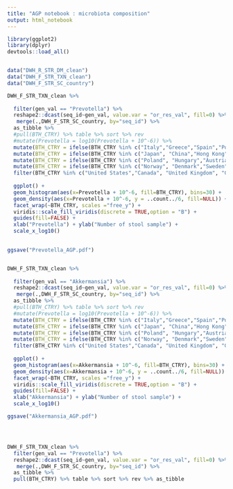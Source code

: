 ```yaml
---
title: "AGP notebook : microbiota composition"
output: html_notebook
---
```




```r
library(ggplot2)
library(dplyr)
devtools::load_all()



```





```r
data("DWH_R_STR_DM_clean")
data("DWH_F_STR_TXN_clean")
data("DWH_F_STR_SC_country")

DWH_F_STR_TXN_clean %>%
  
  filter(gen_val == "Prevotella") %>%
  reshape2::dcast(seq_id~gen_val, value.var = "or_res_val", fill=0) %>%
   merge(.,DWH_F_STR_SC_country, by="seq_id") %>% 
  as_tibble %>%
  #pull(BTH_CTRY) %>% table %>% sort %>% rev
  #mutate(Prevotella = log10(Prevotella + 10^-6)) %>%
  mutate(BTH_CTRY = ifelse(BTH_CTRY %in% c("Italy","Greece","Spain","Portugal"), "South Europe",BTH_CTRY)) %>%
  mutate(BTH_CTRY = ifelse(BTH_CTRY %in% c("Japan", "China","Hong Kong","Korea, Republic of","Philippines","Taiwan, Province of China","Malaysia"), "Asia (excl. India)",BTH_CTRY)) %>%
  mutate(BTH_CTRY = ifelse(BTH_CTRY %in% c("Poland", "Hungary","Austria","Czech Republic","Bulgaria","Romania","Ukraine"), "Eastern Europe",BTH_CTRY)) %>%
  mutate(BTH_CTRY = ifelse(BTH_CTRY %in% c("Norway", "Denmark","Sweden","Iceland","Finland"), "Scandinavia",BTH_CTRY)) %>%
  filter(BTH_CTRY %in% c("United States","Canada", "United Kingdom", "Germany","India", "South Europe","Eastern Europe","Scandinavia","Asia (excl. India)")) %>%
  
  ggplot() + 
  geom_histogram(aes(x=Prevotella + 10^-6, fill=BTH_CTRY), bins=30) + 
  geom_density(aes(x=Prevotella + 10^-6, y = ..count../6, fill=NULL)) +
  facet_wrap(~BTH_CTRY, scales ="free_y") +
  viridis::scale_fill_viridis(discrete = TRUE,option = "B") +
  guides(fill=FALSE) +
  xlab("Prevotella") + ylab("Number of stool sample") +
  scale_x_log10() 
 

ggsave("Prevotella_AGP.pdf")


DWH_F_STR_TXN_clean %>%
  
  filter(gen_val == "Akkermansia") %>%
  reshape2::dcast(seq_id~gen_val, value.var = "or_res_val", fill=0) %>%
   merge(.,DWH_F_STR_SC_country, by="seq_id") %>% 
  as_tibble %>%
  #pull(BTH_CTRY) %>% table %>% sort %>% rev
  #mutate(Prevotella = log10(Prevotella + 10^-6)) %>%
  mutate(BTH_CTRY = ifelse(BTH_CTRY %in% c("Italy","Greece","Spain","Portugal"), "South Europe",BTH_CTRY)) %>%
  mutate(BTH_CTRY = ifelse(BTH_CTRY %in% c("Japan", "China","Hong Kong","Korea, Republic of","Philippines","Taiwan, Province of China","Malaysia"), "Asia (excl. India)",BTH_CTRY)) %>%
  mutate(BTH_CTRY = ifelse(BTH_CTRY %in% c("Poland", "Hungary","Austria","Czech Republic","Bulgaria","Romania","Ukraine"), "Eastern Europe",BTH_CTRY)) %>%
  mutate(BTH_CTRY = ifelse(BTH_CTRY %in% c("Norway", "Denmark","Sweden","Iceland","Finland"), "Scandinavia",BTH_CTRY)) %>%
  filter(BTH_CTRY %in% c("United States","Canada", "United Kingdom", "Germany","India", "South Europe","Eastern Europe","Scandinavia","Asia (excl. India)")) %>%
  
  ggplot() + 
  geom_histogram(aes(x=Akkermansia + 10^-6, fill=BTH_CTRY), bins=30) + 
  geom_density(aes(x=Akkermansia + 10^-6, y = ..count../6, fill=NULL)) +
  facet_wrap(~BTH_CTRY, scales ="free_y") +
  viridis::scale_fill_viridis(discrete = TRUE,option = "B") +
  guides(fill=FALSE) +
  xlab("Akkermansia") + ylab("Number of stool sample") +
  scale_x_log10()

ggsave("Akkermansia_AGP.pdf")




DWH_F_STR_TXN_clean %>% 
  filter(gen_val == "Prevotella") %>%
  reshape2::dcast(seq_id~gen_val, value.var = "or_res_val", fill=0) %>%
   merge(.,DWH_F_STR_SC_country, by="seq_id") %>% 
  as_tibble %>%
  pull(BTH_CTRY) %>% table %>% sort %>% rev %>% as_tibble
  

```
